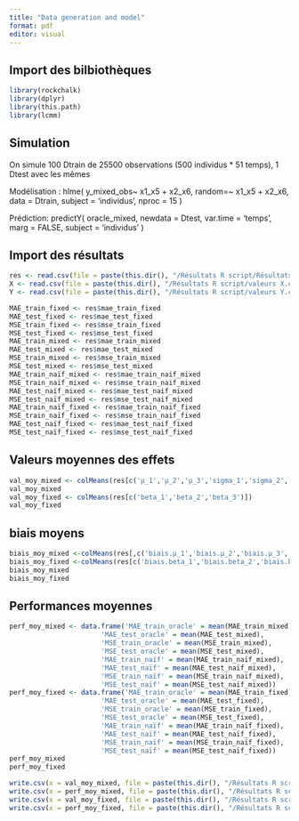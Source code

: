 ```yaml
---
title: "Data generation and model"
format: pdf
editor: visual
---
```


## Import des bilbiothèques

```r
library(rockchalk)
library(dplyr)
library(this.path)
library(lcmm) 
```

## Simulation

On simule 100 Dtrain de 25500 observations (500 individus \* 51 temps), 1 Dtest avec les mêmes

Modélisation : hlme( y_mixed_obs\~ x1_x5 + x2_x6, random=\~ x1_x5 + x2_x6, data = Dtrain, subject = 'individus', nproc = 15 )

Prédiction: predictY( oracle_mixed, newdata = Dtest, var.time = 'temps', marg = FALSE, subject = 'individus' )

## Import des résultats

```r
res <- read.csv(file = paste(this.dir(), "/Résultats R script/Résultats simulation.csv", sep = ""), sep=',')
X <- read.csv(file = paste(this.dir(), "/Résultats R script/valeurs X.csv", sep = ""), sep=',')
Y <- read.csv(file = paste(this.dir(), "/Résultats R script/valeurs Y.csv", sep = ""), sep=',')
```

```r
MAE_train_fixed <- res$mae_train_fixed
MAE_test_fixed <- res$mae_test_fixed
MSE_train_fixed <- res$mse_train_fixed
MSE_test_fixed <- res$mse_test_fixed
MAE_train_mixed <- res$mae_train_mixed
MAE_test_mixed <- res$mae_test_mixed
MSE_train_mixed <- res$mse_train_mixed
MSE_test_mixed <- res$mse_test_mixed
MAE_train_naïf_mixed <- res$mae_train_naif_mixed
MSE_train_naïf_mixed <- res$mse_train_naif_mixed
MAE_test_naïf_mixed <- res$mae_test_naif_mixed
MSE_test_naïf_mixed <- res$mse_test_naif_mixed
MAE_train_naïf_fixed <- res$mae_train_naif_fixed
MSE_train_naïf_fixed <- res$mse_train_naif_fixed
MAE_test_naïf_fixed <- res$mae_test_naif_fixed
MSE_test_naïf_fixed <- res$mse_test_naif_fixed
```

## Valeurs moyennes des effets

```r
val_moy_mixed <- colMeans(res[c('µ_1','µ_2','µ_3','sigma_1','sigma_2','sigma_3', 'sigma_eps')])
val_moy_mixed
val_moy_fixed <- colMeans(res[c('beta_1','beta_2','beta_3')])
val_moy_fixed

```

## biais moyens

```r
biais_moy_mixed <-colMeans(res[,c('biais.µ_1','biais.µ_2','biais.µ_3','biais.sigma_1','biais.sigma_2','biais.sigma_3')])
biais_moy_fixed <-colMeans(res[c('biais.beta_1','biais.beta_2','biais.beta_3')])
biais_moy_mixed
biais_moy_fixed
```

## Performances moyennes

```r
perf_moy_mixed <- data.frame('MAE_train_oracle' = mean(MAE_train_mixed),
                       'MAE_test_oracle' = mean(MAE_test_mixed),
                       'MSE_train_oracle' = mean(MSE_train_mixed),
                       'MSE_test_oracle' = mean(MSE_test_mixed),
                       'MAE_train_naïf' = mean(MAE_train_naïf_mixed),
                       'MAE_test_naïf' = mean(MAE_test_naïf_mixed),
                       'MSE_train_naïf' = mean(MSE_train_naïf_mixed),
                       'MSE_test_naïf' = mean(MSE_test_naïf_mixed))
perf_moy_fixed <- data.frame('MAE_train_oracle' = mean(MAE_train_fixed),
                       'MAE_test_oracle' = mean(MAE_test_fixed),
                       'MSE_train_oracle' = mean(MSE_train_fixed),
                       'MSE_test_oracle' = mean(MSE_test_fixed),
                       'MAE_train_naïf' = mean(MAE_train_naïf_fixed),
                       'MAE_test_naïf' = mean(MAE_test_naïf_fixed),
                       'MSE_train_naïf' = mean(MSE_train_naïf_fixed),
                       'MSE_test_naïf' = mean(MSE_test_naïf_fixed))
perf_moy_mixed
perf_moy_fixed
```

```r
write.csv(x = val_moy_mixed, file = paste(this.dir(), "/Résultats R script/valeurs_moyennes_mixed.csv",sep=""))
write.csv(x = perf_moy_mixed, file = paste(this.dir(), "/Résultats R script/Performances_moyennes_mixed.csv",sep=""))
write.csv(x = val_moy_fixed, file = paste(this.dir(), "/Résultats R script/valeurs_moyennes_fixed.csv",sep=""))
write.csv(x = perf_moy_fixed, file = paste(this.dir(), "/Résultats R script/Performances_moyennes_fixed.csv",sep=""))
```
